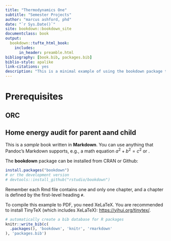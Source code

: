```yaml
--- 
title: "Thermodynamics One"
subtitle: "Semester Projects"
author: "marcus ashford, phd"
date: "`r Sys.Date()`"
site: bookdown::bookdown_site
documentclass: book
output:
  bookdown::tufte_html_book:
    includes: 
      in_header: preamble.html
bibliography: [book.bib, packages.bib]
biblio-style: apalike
link-citations: yes
description: "This is a minimal example of using the bookdown package to write a book. The output format for this example is bookdown::gitbook."
---
```



# Prerequisites {-}


\begin{equation}
x^2 - \frac{y}{4}
\end{equation}




## ORC

## Home energy audit for parent aand child

This is a _sample_ book written in **Markdown**. You can use anything that Pandoc's Markdown supports, e.g., a math equation $a^2 + b^2 = c^2$ or   \ce{H2SO4} .

The **bookdown** package can be installed from CRAN or Github:

```r
install.packages("bookdown")
# or the development version
# devtools::install_github("rstudio/bookdown")
```

Remember each Rmd file contains one and only one chapter, and a chapter is defined by the first-level heading `#`.

To compile this example to PDF, you need XeLaTeX. You are recommended to install TinyTeX (which includes XeLaTeX): <https://yihui.org/tinytex/>.

```r
# automatically create a bib database for R packages
knitr::write_bib(c(
  .packages(), 'bookdown', 'knitr', 'rmarkdown'
), 'packages.bib')
```
